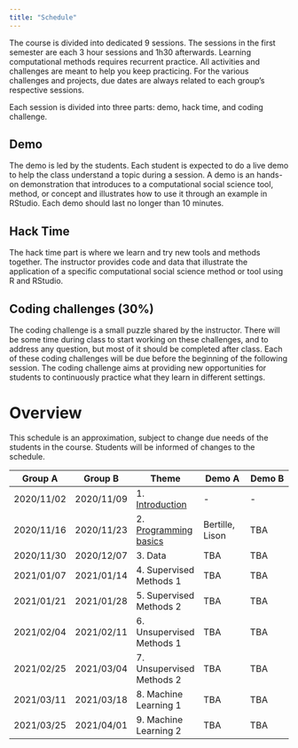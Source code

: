 ```yaml
---
title: "Schedule"
---
```


The course is divided into dedicated 9 sessions. The sessions in the first semester are each 3 hour sessions and 1h30 afterwards. Learning computational methods requires recurrent practice. All activities and challenges are meant to help you keep practicing. For the various challenges and projects, due dates are always related to each group's respective sessions.

Each session is divided into three parts: demo, hack time, and coding challenge.

## Demo
The demo is led by the students. Each student is expected to do a live demo to help the class understand a topic during a session. A demo is an hands-on demonstration that introduces to a computational social science tool, method, or concept and illustrates how to use it through an example in RStudio. Each demo should last no longer than 10 minutes.

## Hack Time
The hack time part is where we learn and try new tools and methods together. The instructor provides code and data that illustrate the application of a specific computational social science method or tool using R and RStudio.

## Coding challenges (30%)
The coding challenge is a small puzzle shared by the instructor.
There will be some time during class to start working on these challenges, and to address any question, but most of it should be completed after class. Each of these coding challenges will be due before the beginning of the following session. The coding challenge aims at providing new opportunities for students to continuously practice what they learn in different settings.

# Overview

This schedule is an approximation, subject to change due needs of the students in the course. Students will be informed of changes to the schedule.

| Group A    | Group B    | Theme                                    | Demo A | Demo B |
| -          | -          | -                                        | -      | -      |
| 2020/11/02 | 2020/11/09 | 1. [Introduction](session_01.html)       | -      | -      |
| 2020/11/16 | 2020/11/23 | 2. [Programming basics](session_02.html) | Bertille, Lison | TBA    |
| 2020/11/30 | 2020/12/07 | 3. Data                                  | TBA    | TBA    |
| 2021/01/07 | 2021/01/14 | 4. Supervised Methods 1                  | TBA    | TBA    |
| 2021/01/21 | 2021/01/28 | 5. Supervised Methods 2                  | TBA    | TBA    |
| 2021/02/04 | 2021/02/11 | 6. Unsupervised Methods 1                | TBA    | TBA    |
| 2021/02/25 | 2021/03/04 | 7. Unsupervised Methods 2                | TBA    | TBA    |
| 2021/03/11 | 2021/03/18 | 8. Machine Learning 1                    | TBA    | TBA    |
| 2021/03/25 | 2021/04/01 | 9. Machine Learning 2                    | TBA    | TBA    |

